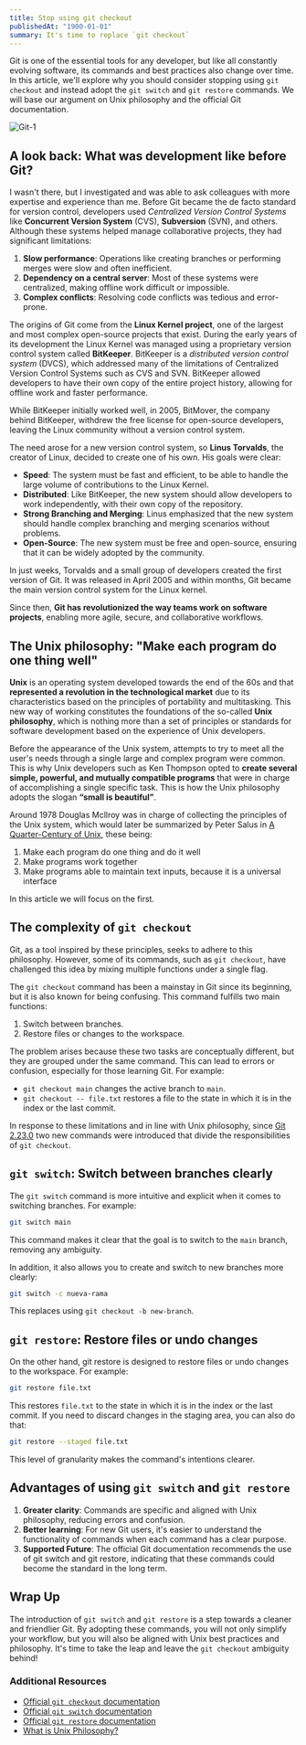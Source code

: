 ```yaml
---
title: Stop using git checkout
publishedAt: "1900-01-01"
summary: It's time to replace `git checkout`
---
```


Git is one of the essential tools for any developer, but like all constantly evolving software, its commands and best practices also change over time. In this article, we'll explore why you should consider stopping using `git checkout` and instead adopt the `git switch` and `git restore` commands. We will base our argument on Unix philosophy and the official Git documentation.

![Git-1](./git-1.jpg)

## A look back: What was development like before Git?

I wasn't there, but I investigated and was able to ask colleagues with more expertise and experience than me. Before Git became the de facto standard for version control, developers used _Centralized Version Control Systems_ like **Concurrent Version System** (CVS), **Subversion** (SVN), and others. Although these systems helped manage collaborative projects, they had significant limitations:

1. **Slow performance**: Operations like creating branches or performing merges were slow and often inefficient.
2. **Dependency on a central server**: Most of these systems were centralized, making offline work difficult or impossible.
3. **Complex conflicts**: Resolving code conflicts was tedious and error-prone.

The origins of Git come from the **Linux Kernel project**, one of the largest and most complex open-source projects that exist. During the early years of its development the Linux Kernel was managed using a proprietary version control system called **BitKeeper**. BitKeeper is a _distributed version control system_ (DVCS), which addressed many of the limitations of Centralized Version Control Systems such as CVS and SVN. BitKeeper allowed developers to have their own copy of the entire project history, allowing for offline work and faster performance.

While BitKeeper initially worked well, in 2005, BitMover, the company behind BitKeeper, withdrew the free license for open-source developers, leaving the Linux community without a version control system.

The need arose for a new version control system, so **Linus Torvalds**, the creator of Linux, decided to create one of his own. His goals were clear:

- **Speed**: The system must be fast and efficient, to be able to handle the large volume of contributions to the Linux Kernel.
- **Distributed**: Like BitKeeper, the new system should allow developers to work independently, with their own copy of the repository.
- **Strong Branching and Merging**: Linus emphasized that the new system should handle complex branching and merging scenarios without problems.
- **Open-Source**: The new system must be free and open-source, ensuring that it can be widely adopted by the community.

In just weeks, Torvalds and a small group of developers created the first version of Git. It was released in April 2005 and within months, Git became the main version control system for the Linux kernel.

Since then, **Git has revolutionized the way teams work on software projects**, enabling more agile, secure, and collaborative workflows.

## The Unix philosophy: "Make each program do one thing well"

**Unix** is ​​an operating system developed towards the end of the 60s and that **represented a revolution in the technological market** due to its characteristics based on the principles of portability and multitasking. This new way of working constitutes the foundations of the so-called **Unix philosophy**, which is nothing more than a set of principles or standards for software development based on the experience of Unix developers.

Before the appearance of the Unix system, attempts to try to meet all the user's needs through a single large and complex program were common. This is why Unix developers such as Ken Thompson opted to **create several simple, powerful, and mutually compatible programs** that were in charge of accomplishing a single specific task. This is how the Unix philosophy adopts the slogan **“small is beautiful”**.

Around 1978 Douglas Mcllroy was in charge of collecting the principles of the Unix system, which would later be summarized by Peter Salus in [A Quarter-Century of Unix](https://www.linuxjournal.com/article/2688), these being:

1. Make each program do one thing and do it well
2. Make programs work together
3. Make programs able to maintain text inputs, because it is a universal interface

In this article we will focus on the first.

## The complexity of `git checkout`

Git, as a tool inspired by these principles, seeks to adhere to this philosophy. However, some of its commands, such as `git checkout`, have challenged this idea by mixing multiple functions under a single flag.

The `git checkout` command has been a mainstay in Git since its beginning, but it is also known for being confusing. This command fulfills two main functions:

1. Switch between branches.
2. Restore files or changes to the workspace.

The problem arises because these two tasks are conceptually different, but they are grouped under the same command. This can lead to errors or confusion, especially for those learning Git. For example:

- `git checkout main` changes the active branch to `main`.
- `git checkout -- file.txt` restores a file to the state in which it is in the index or the last commit.

In response to these limitations and in line with Unix philosophy, since [Git 2.23.0](https://git-scm.com/docs/git/2.23.0) two new commands were introduced that divide the responsibilities of `git checkout`.

## `git switch`: Switch between branches clearly

The `git switch` command is more intuitive and explicit when it comes to switching branches. For example:

```bash
git switch main
```

This command makes it clear that the goal is to switch to the `main` branch, removing any ambiguity.

In addition, it also allows you to create and switch to new branches more clearly:

```bash
git switch -c nueva-rama
```

This replaces using `git checkout -b new-branch`.

## `git restore`: Restore files or undo changes

On the other hand, git restore is designed to restore files or undo changes to the workspace. For example:

```bash
git restore file.txt
```

This restores `file.txt` to the state in which it is in the index or the last commit. If you need to discard changes in the staging area, you can also do that:

```bash
git restore --staged file.txt
```

This level of granularity makes the command's intentions clearer.

## Advantages of using `git switch` and `git restore`

1. **Greater clarity**: Commands are specific and aligned with Unix philosophy, reducing errors and confusion.
2. **Better learning**: For new Git users, it's easier to understand the functionality of commands when each command has a clear purpose.
3. **Supported Future**: The official Git documentation recommends the use of git switch and git restore, indicating that these commands could become the standard in the long term.

## Wrap Up

The introduction of `git switch` and `git restore` is a step towards a cleaner and friendlier Git. By adopting these commands, you will not only simplify your workflow, but you will also be aligned with Unix best practices and philosophy. It's time to take the leap and leave the `git checkout` ambiguity behind!

### Additional Resources

- [Official `git checkout` documentation](https://git-scm.com/docs/git-checkout)
- [Official `git switch` documentation](https://git-scm.com/docs/git-switch)
- [Official `git restore` documentation](https://git-scm.com/docs/git-restore)
- [What is Unix Philosophy?](https://en.wikipedia.org/wiki/Unix_philosophy)
